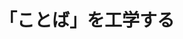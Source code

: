 ﻿---
title: "「ことば」を工学する"
category: "工学院"
vol: "84"
interviewee: "奥村・高村"
url: ""
tags: []
pdf: "84-4-okumura-takamatsu.pdf"
career: ""
preface: "奥村・高村研究室では、人間が使用する「ことば」をコンピュータ上で処理し、さまざまな応用を試みる自然言語処理という学問分野について研究している。本稿では、テキストに秘められた感情的な側面を汲み取ることができるようなシステム開発についての研究、そして現在（2015年4月当時）大きな注目を浴びているSNSを対象にした研究を主に紹介する。"
---

